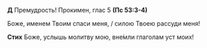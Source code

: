 **Д** Премудрость! Прокимен, глас 5 **(Пс 53:3-4)**

Боже, именем Твоим спаси меня, / силою Твоею рассуди меня!

**Стих** Боже, услышь молитву мою, вне́мли глаголам уст моих!
